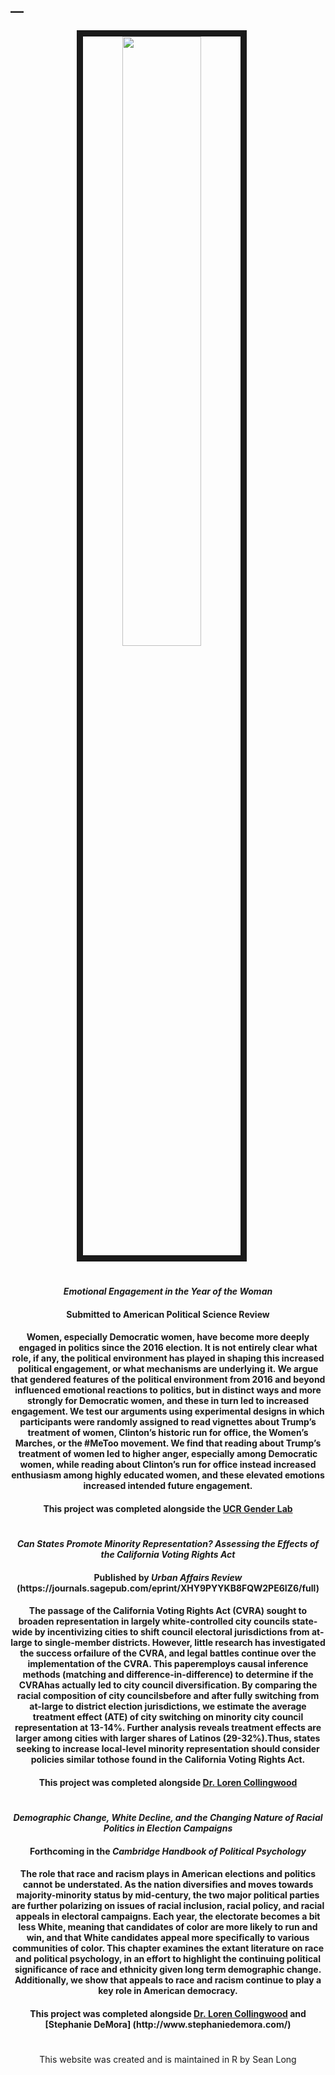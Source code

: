 ---
---



<link rel="stylesheet" href="styles.css" type="text/css">

<center>
<img src="images/Joshua.jpg" style="width:50%; border:10px solid; margin-right: 20px" align="middle">
</center>

#

#

<center>

#### <i> Emotional Engagement in the Year of the Woman </i>
#### Submitted to American Political Science Review
#### Women, especially Democratic women, have become more deeply engaged in politics since the 2016 election. It is not entirely clear what role, if any, the political environment has played in shaping this increased political engagement, or what mechanisms are underlying it. We argue that gendered features of the political environment from 2016 and beyond influenced emotional reactions to politics, but in distinct ways and more strongly for Democratic women, and these in turn led to increased engagement. We test our arguments using experimental designs in which participants were randomly assigned to read vignettes about Trump’s treatment of women, Clinton’s historic run for office, the Women’s Marches, or the #MeToo movement. We find that reading about Trump’s treatment of women led to higher anger, especially among Democratic women, while reading about Clinton’s run for office instead increased enthusiasm among highly educated women, and these elevated emotions increased intended future engagement.
#### This project was completed alongside the [UCR Gender Lab](https://ucr-gender-lab.github.io/projects.html)

#

<center>

#### <i> Can States Promote Minority Representation? Assessing the Effects of the California Voting Rights Act </i>
#### Published by <i> Urban Affairs Review </i> (https://journals.sagepub.com/eprint/XHY9PYYKB8FQW2PE6IZ6/full)
#### The passage of the California Voting Rights Act (CVRA) sought to broaden representation in largely white-controlled city councils state-wide by incentivizing cities to shift council electoral jurisdictions from at-large to single-member districts.  However, little research has investigated the success orfailure of the CVRA, and legal battles continue over the implementation of the CVRA. This paperemploys causal inference methods (matching and difference-in-difference) to determine if the CVRAhas actually led to city council diversification. By comparing the racial composition of city councilsbefore and after fully switching from at-large to district election jurisdictions, we estimate the average treatment effect (ATE) of city switching on minority city council representation at 13-14%. Further analysis reveals treatment effects are larger among cities with larger shares of Latinos (29-32%).Thus, states seeking to increase local-level minority representation should consider policies similar tothose found in the California Voting Rights Act.
#### This project was completed alongside [Dr. Loren Collingwood](https://www.collingwoodresearch.com/)

#

<center>

#### <i> Demographic Change, White Decline, and the Changing Nature of Racial Politics in Election Campaigns </i>
#### Forthcoming in the <i> Cambridge Handbook of Political Psychology </i>
#### The role that race and racism plays in American elections and politics cannot be understated. As the nation diversifies and moves towards majority-minority status by mid-century, the two major political parties are further polarizing on issues of racial inclusion, racial policy, and racial appeals in electoral campaigns. Each year, the electorate becomes a bit less White, meaning that candidates of color are more likely to run and win, and that White candidates appeal more specifically to various communities of color. This chapter examines the extant literature on race and political psychology, in an effort to highlight the continuing political significance of race and ethnicity given long term demographic change. Additionally, we show that appeals to race and racism continue to play a key role in American democracy.
#### This project was completed alongside [Dr. Loren Collingwood](https://www.collingwoodresearch.com/) and [Stephanie DeMora] (http://www.stephaniedemora.com/)

#

#


#

#

#

#

#

#

#

#

#

#

#

#

#

#

#

#

#

#

#

#

#

#

#

#

#

#

#

#

#

#

#

#

#

#

#

#

#

#

#

#

#

#

#

#

#

#

#

#

#

#

#

#

#

#

#

#

#

#

#

#

#

#


<center> 

This website was created and is maintained in R by Sean Long

</center>